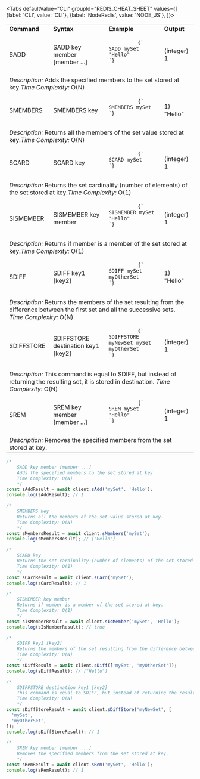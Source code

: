 
<Tabs
  defaultValue="CLI"
  groupId="REDIS_CHEAT_SHEET"
  values={[
    {label: 'CLI', value: 'CLI'},
    {label: 'NodeRedis', value: 'NODE_JS'},
  ]}>

<TabItem value="CLI">

<table>
  <tbody>
    <tr>
      <td>
        <strong>Command</strong>
      </td>
      <td>
        <strong>Syntax</strong>
      </td>
      <td>
        <strong>Example</strong>
      </td>
      <td>
        <strong>Output</strong>
      </td>
    </tr>
    <tr>
      <td>SADD</td>
      <td>SADD key member [member ...]</td>
      <td>
        <pre>
          <code>{`
SADD mySet "Hello"
`}</code>
        </pre>
      </td>
      <td>(integer) 1</td>
    </tr>
    <tr>
      <td colspan="4">
        <em>Description:</em> Adds the specified members to the set stored at
        key.<em>Time Complexity:</em> O(N)
      </td>
    </tr>
    <tr>
      <td>SMEMBERS</td>
      <td>SMEMBERS key</td>
      <td>
        <pre>
          <code>{`
SMEMBERS mySet
`}</code>
        </pre>
      </td>
      <td>1) "Hello"</td>
    </tr>
    <tr>
      <td colspan="4">
        <em>Description:</em> Returns all the members of the set value stored at
        key.<em>Time Complexity:</em> O(N)
      </td>
    </tr>
    <tr>
      <td>SCARD</td>
      <td>SCARD key</td>
      <td>
        <pre>
          <code>{`
SCARD mySet
`}</code>
        </pre>
      </td>
      <td>(integer) 1</td>
    </tr>
    <tr>
      <td colspan="4">
        <em>Description:</em> Returns the set cardinality (number of elements)
        of the set stored at key.<em>Time Complexity:</em> O(1)
      </td>
    </tr>
    <tr>
      <td>SISMEMBER</td>
      <td>SISMEMBER key member</td>
      <td>
        <pre>
          <code>{`
SISMEMBER mySet "Hello"
`}</code>
        </pre>
      </td>
      <td>(integer) 1</td>
    </tr>
    <tr>
      <td colspan="4">
        <em>Description:</em> Returns if member is a member of the set stored at
        key.<em>Time Complexity:</em> O(1)
      </td>
    </tr>
    <tr>
      <td>SDIFF</td>
      <td>SDIFF key1 [key2]</td>
      <td>
        <pre>
          <code>{`
SDIFF mySet myOtherSet
`}</code>
        </pre>
      </td>
      <td>1) "Hello"</td>
    </tr>
    <tr>
      <td colspan="4">
        <em>Description:</em> Returns the members of the set resulting from the
        difference between the first set and all the successive sets.
        <em>Time Complexity:</em> O(N)
      </td>
    </tr>
    <tr>
      <td>SDIFFSTORE</td>
      <td>SDIFFSTORE destination key1 [key2]</td>
      <td>
        <pre>
          <code>{`
SDIFFSTORE myNewSet mySet myOtherSet
`}</code>
        </pre>
      </td>
      <td>(integer) 1</td>
    </tr>
    <tr>
      <td colspan="4">
        <em>Description:</em> This command is equal to SDIFF, but instead of
        returning the resulting set, it is stored in destination.
        <em>Time Complexity:</em> O(N)
      </td>
    </tr>
    <tr>
      <td>SREM</td>
      <td>SREM key member [member ...]</td>
      <td>
        <pre>
          <code>{`
SREM mySet "Hello"
`}</code>
        </pre>
      </td>
      <td>(integer) 1</td>
    </tr>
    <tr>
      <td colspan="4">
        <em>Description:</em> Removes the specified members from the set stored
        at key.
      </td>
    </tr>
  </tbody>
</table>

</TabItem>

<TabItem value="NODE_JS">

```js
/*
    SADD key member [member ...]
    Adds the specified members to the set stored at key.
    Time Complexity: O(N)
    */
const sAddResult = await client.sAdd('mySet', 'Hello');
console.log(sAddResult); // 1

/*
    SMEMBERS key
    Returns all the members of the set value stored at key.
    Time Complexity: O(N)
    */
const sMembersResult = await client.sMembers('mySet');
console.log(sMembersResult); // ["Hello"]

/*
    SCARD key
    Returns the set cardinality (number of elements) of the set stored at key.
    Time Complexity: O(1)
    */
const sCardResult = await client.sCard('mySet');
console.log(sCardResult); // 1

/*
    SISMEMBER key member
    Returns if member is a member of the set stored at key.
    Time Complexity: O(1)
    */
const sIsMemberResult = await client.sIsMember('mySet', 'Hello');
console.log(sIsMemberResult); // true

/*
    SDIFF key1 [key2]
    Returns the members of the set resulting from the difference between the first set and all the successive sets.
    Time Complexity: O(N)
    */
const sDiffResult = await client.sDiff(['mySet', 'myOtherSet']);
console.log(sDiffResult); // ["Hello"]

/*
    SDIFFSTORE destination key1 [key2]
    This command is equal to SDIFF, but instead of returning the resulting set, it is stored in destination.
    Time Complexity: O(N)
    */
const sDiffStoreResult = await client.sDiffStore('myNewSet', [
  'mySet',
  'myOtherSet',
]);
console.log(sDiffStoreResult); // 1

/*
    SREM key member [member ...]
    Removes the specified members from the set stored at key.
    */
const sRemResult = await client.sRem('mySet', 'Hello');
console.log(sRemResult); // 1
```

</TabItem>

</Tabs>
